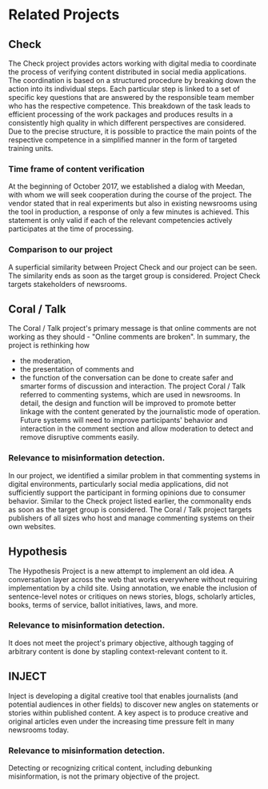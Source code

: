 # Related Projects

## Check

The Check project provides actors working with digital media to coordinate the
process of verifying content distributed in social media applications. The
coordination is based on a structured procedure by breaking down the action into
its individual steps. Each particular step is linked to a set of specific key
questions that are answered by the responsible team member who has the
respective competence. This breakdown of the task leads to efficient processing
of the work packages and produces results in a consistently high quality in
which different perspectives are considered. Due to the precise structure, it is
possible to practice the main points of the respective competence in a
simplified manner in the form of targeted training units.

### Time frame of content verification

At the beginning of October 2017, we established a dialog with Meedan, with whom
we will seek cooperation during the course of the project. The vendor stated
that in real experiments but also in existing newsrooms using the tool in
production, a response of only a few minutes is achieved. This statement is only
valid if each of the relevant competencies actively participates at the time of
processing.

### Comparison to our project

A superficial similarity between Project Check and our project can be seen. The
similarity ends as soon as the target group is considered. Project Check targets
stakeholders of newsrooms.

## Coral / Talk

The Coral / Talk project's primary message is that online comments are not
working as they should - "Online comments are broken". In summary, the project
is rethinking how

- the moderation,
- the presentation of comments and
- the function of the conversation can be done to create safer and smarter forms
  of discussion and interaction. The project Coral / Talk referred to commenting
  systems, which are used in newsrooms. In detail, the design and function will
  be improved to promote better linkage with the content generated by the
  journalistic mode of operation. Future systems will need to improve
  participants' behavior and interaction in the comment section and allow
  moderation to detect and remove disruptive comments easily.

### Relevance to misinformation detection.

In our project, we identified a similar problem in that commenting systems in
digital environments, particularly social media applications, did not
sufficiently support the participant in forming opinions due to consumer
behavior. Similar to the Check project listed earlier, the commonality ends as
soon as the target group is considered. The Coral / Talk project targets
publishers of all sizes who host and manage commenting systems on their own
websites.

## Hypothesis

The Hypothesis Project is a new attempt to implement an old idea. A conversation
layer across the web that works everywhere without requiring implementation by a
child site. Using annotation, we enable the inclusion of sentence-level notes or
critiques on news stories, blogs, scholarly articles, books, terms of service,
ballot initiatives, laws, and more.

### Relevance to misinformation detection.

It does not meet the project's primary objective, although tagging of arbitrary
content is done by stapling context-relevant content to it.

## INJECT

Inject is developing a digital creative tool that enables journalists (and
potential audiences in other fields) to discover new angles on statements or
stories within published content. A key aspect is to produce creative and
original articles even under the increasing time pressure felt in many newsrooms
today.

### Relevance to misinformation detection.

Detecting or recognizing critical content, including debunking misinformation,
is not the primary objective of the project.
